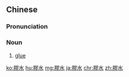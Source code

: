 {{also|胶水}}
==Chinese==
{{zh-forms|s=胶水}}

===Pronunciation===
{{zh-pron
|m=jiāoshuǐ
|c=gaau1 seoi2
|h=pfs=kâu-súi
|cat=n
}}

===Noun===
{{zh-noun}}

# [[glue]]

[[ko:膠水]]
[[hu:膠水]]
[[mg:膠水]]
[[ja:膠水]]
[[chr:膠水]]
[[zh:膠水]]